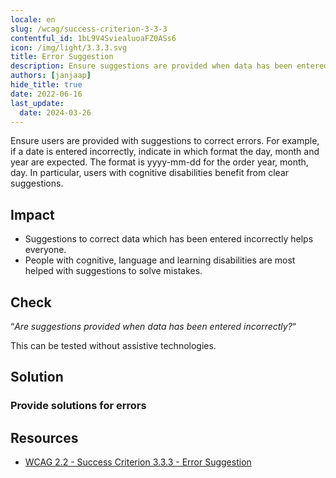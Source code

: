 ```yaml
---
locale: en
slug: /wcag/success-criterion-3-3-3
contentful_id: 1bL9V4SviealuoaFZ0ASs6
icon: /img/light/3.3.3.svg
title: Error Suggestion
description: Ensure suggestions are provided when data has been entered incorrectly.
authors: [janjaap]
hide_title: true
date: 2022-06-16
last_update:
  date: 2024-03-26
---
```


<Hero
  title="Error Suggestion"
  image="/img/light/3.3.3.svg"
  alt="WCAG 3.3.3 - Logo"
  prefix="Success Criterion 3.3.3"
  suffix="Level AA"
/>

Ensure users are provided with suggestions to correct errors. For example, if a date is entered incorrectly, indicate in which format the day, month and year are expected. The format is yyyy-mm-dd for the order year, month, day. In particular, users with cognitive disabilities benefit from clear suggestions.

## Impact

- Suggestions to correct data which has been entered incorrectly helps everyone.
- People with cognitive, language and learning disabilities are most helped with suggestions to solve mistakes.

## Check

“*Are suggestions provided when data has been entered incorrectly?*“

This can be tested without assistive technologies.

## Solution

### Provide solutions for errors

<CodeSample id="input-errors" locale="en"/>

## Resources

- [WCAG 2.2 - Success Criterion 3.3.3 - Error Suggestion](https://www.w3.org/TR/WCAG22/#error-suggestion)
